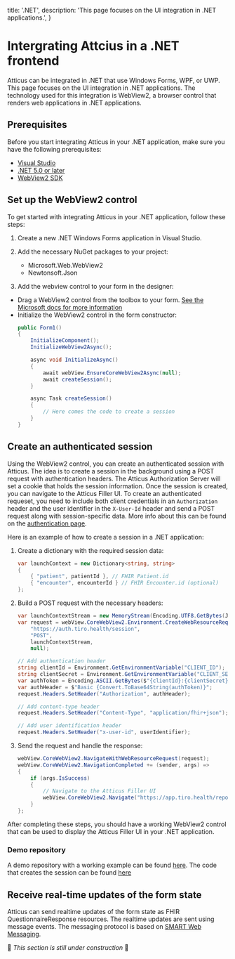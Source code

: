   title: '.NET',
  description:
    'This page focuses on the UI integration in .NET applications.',
}

# Intergrating Attcius in a .NET frontend

Atticus can be integrated in .NET that use Windows Forms, WPF, or UWP. This page focuses on the UI integration in .NET applications. The technology used for this
integration is WebView2, a browser control that renders web applications in .NET applications.

## Prerequisites

Before you start integrating Atticus in your .NET application, make sure you have the following prerequisites:

- [Visual Studio](https://visualstudio.microsoft.com/)
- [.NET 5.0 or later](https://dotnet.microsoft.com/download/dotnet/)
- [WebView2 SDK](https://developer.microsoft.com/en-us/microsoft-edge/webview2/)

## Set up the WebView2 control

To get started with integrating Atticus in your .NET application, follow these steps:

1. Create a new .NET Windows Forms application in Visual Studio.

2. Add the necessary NuGet packages to your project:
   - Microsoft.Web.WebView2
   - Newtonsoft.Json

3. Add the webview control to your form in the designer:

  - Drag a WebView2 control from the toolbox to your form. [See the Microsoft docs for more information](https://learn.microsoft.com/en-us/microsoft-edge/webview2/get-started/winforms#step-5---create-a-single-webview2-control)
  - Initialize the WebView2 control in the form constructor:
    ```csharp
    public Form1()
    {
        InitializeComponent();
        InitializeWebView2Async();

        async void InitializeAsync()
        {
            await webView.EnsureCoreWebView2Async(null);
            await createSession();
        }

        async Task createSession()
        {
            // Here comes the code to create a session
        }
    }
    ```
## Create an authenticated session
Using the WebView2 control, you can create an authenticated session with Atticus. The idea is to create a session in the background using a POST request with authentication headers. The Atticus Authorization Server will set a cookie that holds the session information. Once the session is created, you can navigate to the Atticus Filler UI.
To create an authenticated requeset, you need to include both client credentials in an `Authorization` header and the user identifier in the `X-User-Id` header and send a POST request along with session-specific data. More info about this can be found on the [authentication page](/fhir/authentication#end-user-identification-in-machine-to-machine-communication).

Here is an example of how to create a session in a .NET application:

1. Create a dictionary with the required session data:
    ```csharp
    var launchContext = new Dictionary<string, string>
    {
        { "patient", patientId }, // FHIR Patient.id
        { "encounter", encounterId } // FHIR Encounter.id (optional)
    };
    ```

2. Build a POST request with the necessary headers:
    ```csharp
    var launchContextStream = new MemoryStream(Encoding.UTF8.GetBytes(JsonConvert.SerializeObject(launchContext)));
    var request = webView.CoreWebView2.Environment.CreateWebResourceRequest(
        "https://auth.tiro.health/session",
        "POST",
        launchContextStream,
        null);

    // Add authentication header
    string clientId = Environment.GetEnvironmentVariable("CLIENT_ID");
    string clientSecret = Environment.GetEnvironmentVariable("CLIENT_SECRET");
    var authToken = Encoding.ASCII.GetBytes($"{clientId}:{clientSecret}");
    var authHeader = $"Basic {Convert.ToBase64String(authToken)}";
    request.Headers.SetHeader("Authorization", authHeader);

    // Add content-type header
    request.Headers.SetHeader("Content-Type", "application/fhir+json");

    // Add user identification header
    request.Headers.SetHeader("x-user-id", userIdentifier);
    ```

3. Send the request and handle the response:
    ```csharp
    webView.CoreWebView2.NavigateWithWebResourceRequest(request);
    webView.CoreWebView2.NavigationCompleted += (sender, args) =>
    {
        if (args.IsSuccess)
        {
            // Navigate to the Atticus Filler UI
            webView.CoreWebView2.Navigate("https://app.tiro.health/reports/edit?response=QuestionnaireResponse/123");
        }
    };
    ```

After completing these steps, you should have a working WebView2 control that can be used to display the Atticus Filler UI in your .NET application.

### Demo repository
A demo repository with a working example can be found [here](https://github.com/Tiro-health/SessionLaunch).
The code that creates the session can be found [here](https://github.com/Tiro-health/SessionLaunch/blob/master/SessionLaunch/Session.cs#L197)

## Receive real-time updates of the form state

Atticus can send realtime updates of the form state as FHIR QuestionnaireResponse resources. The realtime updates are sent using message events. The messaging protocol is based on [SMART Web Messaging](https://hl7.org/fhir/uv/smart-web-messaging/STU1/).

🚧 *This section is still under construction*  🚧
